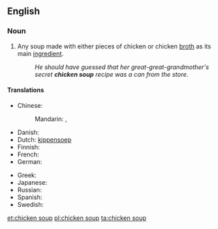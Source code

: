 ==English==
{{wikipedia}}

===Noun===
{{en-noun|s|-|head=[[chicken]] [[soup]]}}

# Any soup made with either pieces of chicken or chicken [[broth]] as its main [[ingredient]].
#: ''He should have guessed that her great-great-grandmother's secret '''chicken soup''' recipe was a can from the store.''

====Translations====
{{trans-top|soup with chicken as main ingredient}}
* Chinese:
*: Mandarin: {{t-|cmn|雞湯|sc=Hani}}, {{t-|cmn|鸡汤|tr=jītāng|sc=Hani}}
* Danish: {{t-|da|hønsekødssuppe}}
* Dutch: [[kippensoep]]
* Finnish: {{t-|fi|kanakeitto}}
* French: {{t-|fr|soupe de poulet|f}}
* German: {{t-|de|Hühnersuppe|f}}
{{trans-mid}}
* Greek: {{t+|el|κοτόσουπα|f|tr=kotósoupa|sc=Grek}}
* Japanese: {{t-|ja|チキンスープ|tr=chikinsūpu}}
* Russian: {{t-|ru|куриный суп|m|tr=kurínyj sup}}
* Spanish: {{t-|es|sopa de pollo|f}}
* Swedish: {{t-|sv|kycklingssoppa}}
{{trans-bottom}}

[[et:chicken soup]]
[[pl:chicken soup]]
[[ta:chicken soup]]